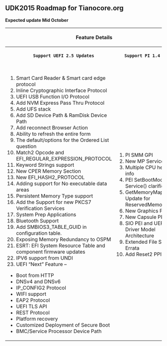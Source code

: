<span style="font-size: 15.0pt; text-align: center; font-family: Verdana; color: #004280; font-weight: bold; font-style: normal">
=='''UDK2015 Roadmap for Tianocore.org '''==
</span>

'''Expected update Mid October'''
<div class="t_projects">

<table width="100%">
<tr>
    <th   colspan="2">Feature Details</th>
</tr>
   
<tr>
  <th>
    Support UEFI 2.5 Updates
  </th>
  <th>
    Support PI 1.4 Updates
  </th>
  
</tr>
<tr>
<td>
#Smart Card Reader & Smart card edge protocol
#Inline Cryptographic Interface Protocol
#UEFI USB Function I/O Protocol
#Add NVM Express Pass Thru Protocol
#Add UFS stack
#Add SD Device Path & RamDisk Device Path
#Add reconnect Browser Action
#Ability to refresh the entire form
#The default/options for the Ordered List question
#Match2 Opcode and EFI_REGULAR_EXPRESSION_PROTOCOL
#Keyword Strings support
#New CPER Memory Section
#New EFI_HASH2_PROTOCOL
#Adding support for No executable data areas
#Persistent Memory Type support
#Add the Support for new PKCS7 Verification Services
#System Prep Applications
#Bluetooth Support
#Add SMBIOS3_TABLE_GUID in configuration table.
#Exposing Memory Redundancy to OSPM
#ESRT: EFI System Resource Table and component firmware updates
#IPV6 support from UNDI
#UEFI “Next”  Feature – 

*Boot from HTTP
*DNSv4 and DNSv6
*IP_CONFIG2 Protocol
*WIFI support
*EAP2 Protocol
*UEFI TLS API
*REST Protocol
*Platform recovery
*Customized Deployment of Secure Boot
*BMC/Service Processor Device Path
</td>

<td>
#PI SMM GPI
#New MP Service PPI
#Multiple CPU health info
#PEI SetBootMode Service() clarification
#GetMemoryMap Update for ReservedMemory
#New Graphics PPI
#New Capsule PPI
#SIO PEI and UEFI-Driver Model Architecture
#Extended File Size Errata
#Add Reset2 PPI

</td>

</tr>
</table>